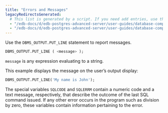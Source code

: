 ```yaml
---
title: "Errors and Messages"
legacyRedirectsGenerated:
  # This list is generated by a script. If you need add entries, use the `legacyRedirects` key.
  - "/edb-docs/d/edb-postgres-advanced-server/user-guides/database-compatibility-for-oracle-developers-guide/9.6/Database_Compatibility_for_Oracle_Developers_Guide_v9.6.1.081.html"
  - "/edb-docs/d/edb-postgres-advanced-server/user-guides/database-compatibility-for-oracle-developers-guide/9.5/Database_Compatibility_for_Oracle_Developers_Guide.1.175.html"
---
```


<div id="errors_and_messages" class="registered_link"></div>

Use the `DBMS_OUTPUT.PUT_LINE` statement to report messages.

```sql
DBMS_OUTPUT.PUT_LINE ( <message> );
```

`message` is any expression evaluating to a string.

This example displays the message on the user’s output display:

```sql
DBMS_OUTPUT.PUT_LINE('My name is John');
```

The special variables `SQLCODE` and `SQLERRM` contain a numeric code and a text message, respectively, that describe the outcome of the last SQL command issued. If any other error occurs in the program such as division by zero, these variables contain information pertaining to the error.
